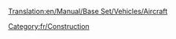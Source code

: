 [[Translation:en/Manual/Base Set/Vehicles/Aircraft]]
{{en/Bilingual box| Fr
| ---.
| ''Articles relating to aircraft, airports and aircraft management are listed here.''}}


[[Category:fr/Construction]]